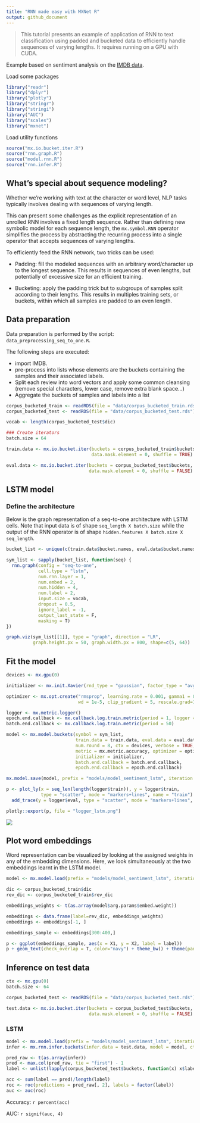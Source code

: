 ```yaml
---
title: "RNN made easy with MXNet R"
output: github_document
---
```


> This tutorial presents an example of application of RNN to text classification using padded and bucketed data to efficiently handle sequences of varying lengths. It requires running on a GPU with CUDA. 

Example based on sentiment analysis on the [IMDB data](http://ai.stanford.edu/~amaas/data/sentiment/).

Load some packages

```r
library("readr")
library("dplyr")
library("plotly")
library("stringr")
library("stringi")
library("AUC")
library("scales")
library("mxnet")
```

Load utility functions

```r
source("mx.io.bucket.iter.R")
source("rnn.graph.R")
source("model.rnn.R")
source("rnn.infer.R")
```

## What's special about sequence modeling?

Whether we're working with text at the character or word level, NLP tasks typically involves dealing with sequences of varying length. 

This can present some challenges as the explicit representation of an unrolled RNN involves a fixed length sequence. Rather than defining new symbolic model for each sequence length, the `mx.symbol.RNN` operator simplifies the process by abstracting the recurring process into a single operator that accepts sequences of varying lengths.

To efficiently feed the RNN network, two tricks can be used: 

- Padding: fill the modeled sequences with an arbitrary word/character up to the longest sequence. This results in sequences of even lengths, but potentially of excessive size for an efficient training. 

- Bucketing: apply the padding trick but to subgroups of samples split according to their lengths. This results in multiples training sets, or buckets, within which all samples are padded to an even length. 


## Data preparation

Data preparation is performed by the script: `data_preprocessing_seq_to_one.R`. 

The following steps are executed: 

- import IMDB.
- pre-process into lists whose elements are the buckets containing the samples and their associated labels. 
- Split each review into word vectors and apply some common cleansing (remove special characters, lower case, remove extra blank space...) 
- Aggregate the buckets of samples and labels into a list


```r
corpus_bucketed_train <- readRDS(file = "data/corpus_bucketed_train.rds")
corpus_bucketed_test <- readRDS(file = "data/corpus_bucketed_test.rds")

vocab <- length(corpus_bucketed_test$dic)

### Create iterators
batch.size = 64

train.data <- mx.io.bucket.iter(buckets = corpus_bucketed_train$buckets, batch.size = batch.size, 
                                data.mask.element = 0, shuffle = TRUE)

eval.data <- mx.io.bucket.iter(buckets = corpus_bucketed_test$buckets, batch.size = batch.size, 
                               data.mask.element = 0, shuffle = FALSE)
```


## LSTM model

### Define the architecture

Below is the graph representation of a seq-to-one architecture with LSTM cells. Note that input data is of shape `seq_length X batch.size` while the output of the RNN operator is of shape `hidden.features X batch.size X seq_length`. 


```r
bucket_list <- unique(c(train.data$bucket.names, eval.data$bucket.names))

sym_list <- sapply(bucket_list, function(seq) {
  rnn.graph(config = "seq-to-one",
            cell.type = "lstm", 
            num.rnn.layer = 1, 
            num.embed = 2, 
            num.hidden = 4, 
            num.label = 2, 
            input.size = vocab, 
            dropout = 0.5,
            ignore_label = -1,
            output_last_state = F, 
            masking = T)
})

graph.viz(sym_list[[1]], type = "graph", direction = "LR", 
          graph.height.px = 50, graph.width.px = 800, shape=c(5, 64))
```


## Fit the model

```r
devices <- mx.gpu(0)

initializer <- mx.init.Xavier(rnd_type = "gaussian", factor_type = "avg", magnitude = 3)

optimizer <- mx.opt.create("rmsprop", learning.rate = 0.001, gamma1 = 0.95, gamma2 = 0.9, 
                           wd = 1e-5, clip_gradient = 5, rescale.grad=1/batch.size)

logger <- mx.metric.logger()
epoch.end.callback <- mx.callback.log.train.metric(period = 1, logger = logger)
batch.end.callback <- mx.callback.log.train.metric(period = 50)

model <- mx.model.buckets(symbol = sym_list,
                          train.data = train.data, eval.data = eval.data,
                          num.round = 8, ctx = devices, verbose = TRUE,
                          metric = mx.metric.accuracy, optimizer = optimizer,  
                          initializer = initializer,
                          batch.end.callback = batch.end.callback, 
                          epoch.end.callback = epoch.end.callback)

mx.model.save(model, prefix = "models/model_sentiment_lstm", iteration = 8)

p <- plot_ly(x = seq_len(length(logger$train)), y = logger$train, 
             type = "scatter", mode = "markers+lines", name = "train") %>% 
  add_trace(y = logger$eval, type = "scatter", mode = "markers+lines", name = "eval")

plotly::export(p, file = "logger_lstm.png")
```

![](logger_lstm.png)


## Plot word embeddings

Word representation can be visualized by looking at the assigned weights in any of the embedding dimensions. Here, we look simultaneously at the two embeddings learnt in the LSTM model. 

```r
model <- mx.model.load(prefix = "models/model_sentiment_lstm", iteration = 8)

dic <- corpus_bucketed_train$dic
rev_dic <- corpus_bucketed_train$rev_dic

embeddings_weights <- t(as.array(model$arg.params$embed.weight))

embeddings <- data.frame(label=rev_dic, embeddings_weights)
embeddings <- embeddings[-1, ]

embeddings_sample <- embeddings[300:400,]

p <- ggplot(embeddings_sample, aes(x = X1, y = X2, label = label))
p + geom_text(check_overlap = T, color="navy") + theme_bw() + theme(panel.grid=element_blank())
```

## Inference on test data

```r
ctx <- mx.gpu(0)
batch.size <- 64

corpus_bucketed_test <- readRDS(file = "data/corpus_bucketed_test.rds")

test.data <- mx.io.bucket.iter(buckets = corpus_bucketed_test$buckets, batch.size = batch.size, 
                               data.mask.element = 0, shuffle = FALSE)
```


### LSTM

```r
model <- mx.model.load(prefix = "models/model_sentiment_lstm", iteration = 8)
infer <- mx.rnn.infer.buckets(infer.data = test.data, model = model, ctx = ctx)

pred_raw <- t(as.array(infer))
pred <- max.col(pred_raw, tie = "first") - 1
label <- unlist(lapply(corpus_bucketed_test$buckets, function(x) x$label))

acc <- sum(label == pred)/length(label)
roc <- roc(predictions = pred_raw[, 2], labels = factor(label))
auc <- auc(roc)
```

Accuracy: `r percent(acc)`  

AUC: `r signif(auc, 4)` 

